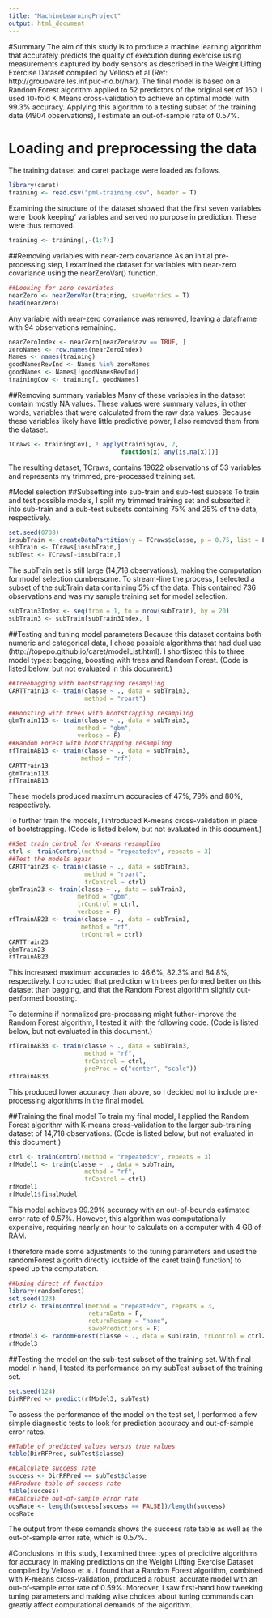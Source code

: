 ```yaml
---
title: "MachineLearningProject"
output: html_document
---
```

#Summary
The aim of this study is to produce a machine learning algorithm that accurately predicts the quality of execution during exercise using measurements captured by body sensors as described in the Weight Lifting Exercise Dataset compiled by Velloso et al (Ref: http://groupware.les.inf.puc-rio.br/har). The final model is based on a Random Forest algorithm applied to 52 predictors of the original set of 160. I used 10-fold K Means cross-validation to achieve an optimal model with 99.3% accuracy. Applying this algorithm to a testing subset of the training data (4904 observations), I estimate an out-of-sample rate of 0.57%. 

# Loading and preprocessing the data
The training dataset and caret package were loaded as follows. 

```r
library(caret)
training <- read.csv("pml-training.csv", header = T)
```
Examining the structure of the dataset showed that the first seven variables were 'book keeping' variables and served no purpose in prediction. These were thus removed. 
```R
training <- training[,-(1:7)]
```

##Removing variables with near-zero covariance
As an initial pre-processing step, I examined the dataset for variables with near-zero covariance using the nearZeroVar() function. 
```r
##Looking for zero covariates
nearZero <- nearZeroVar(training, saveMetrics = T)
head(nearZero)
```
Any variable with near-zero covariance was removed, leaving a dataframe with 94 observations remaining.
```r
nearZeroIndex <- nearZero[nearZero$nzv == TRUE, ]
zeroNames <- row.names(nearZeroIndex)
Names <- names(training)
goodNamesRevInd <- Names %in% zeroNames
goodNames <- Names[!goodNamesRevInd]
trainingCov <- training[, goodNames]
```

##Removing summary variables
Many of these variables in the dataset contain mostly NA values. These values were summary values, in other words, variables that were calculated from the raw data values. Because these variables likely have little predictive power, I also removed them from the dataset.
```r
TCraws <- trainingCov[, ! apply(trainingCov, 2, 
                               function(x) any(is.na(x)))]
```
The resulting dataset, TCraws, contains 19622 observations of 53 variables and represents my trimmed, pre-processed training set. 

#Model selection
##Subsetting into sub-train and sub-test subsets
To train and test possible models, I split my trimmed training set and subsetted it into sub-train and a sub-test subsets containing 75% and 25% of the data, respectively.
```r
set.seed(0708)
insubTrain <- createDataPartition(y = TCraws$classe, p = 0.75, list = F)
subTrain <- TCraws[insubTrain,]
subTest <- TCraws[-insubTrain,]
```
The subTrain set is still large (14,718 observations), making the computation for model selection cumbersome. To stream-line the process, I selected a subset of the subTrain data containing 5% of the data. This contained 736 observations and was my sample training set for model selection.
```r
subTrain3Index <- seq(from = 1, to = nrow(subTrain), by = 20)
subTrain3 <- subTrain[subTrain3Index, ]
```

##Testing and tuning model parameters
Because this dataset contains both numeric and categorical data, I chose possible algorithms that had dual use (http://topepo.github.io/caret/modelList.html). I shortlisted this to three model types: bagging, boosting with trees and Random Forest. (Code is listed below, but not evaluated in this document.)
```r
##Treebagging with bootstrapping resampling
CARTTrain13 <- train(classe ~ ., data = subTrain3,
                     method = "rpart")

##Boosting with trees with bootstrapping resampling
gbmTrain113 <- train(classe ~ ., data = subTrain3,
                   method = "gbm",
                   verbose = F)
##Random Forest with bootstrapping resampling
rfTrainAB13 <- train(classe ~ ., data = subTrain3,
                    method = "rf")
CARTTrain13
gbmTrain113
rfTrainAB13
```

These models produced maximum accuracies of 47%, 79% and 80%, respectively.

To further train the models, I introduced K-means cross-validation in place of bootstrapping. (Code is listed below, but not evaluated in this document.)
```r
##Set train control for K-means resampling
ctrl <- trainControl(method = "repeatedcv", repeats = 3)
##Test the models again
CARTTrain23 <- train(classe ~ ., data = subTrain3,
                     method = "rpart",
                     trControl = ctrl)
gbmTrain23 <- train(classe ~ ., data = subTrain3,
                   method = "gbm",
                   trControl = ctrl,
                   verbose = F)
rfTrainAB23 <- train(classe ~ ., data = subTrain3,
                    method = "rf",
                    trControl = ctrl)
CARTTrain23
gbmTrain23
rfTrainAB23
```

This increased maximum accuracies to 46.6%, 82.3% and 84.8%, respectively. I concluded that prediction with trees performed better on this dataset than bagging, and that the Random Forest algorithm slightly out-performed boosting. 

To determine if normalized pre-processing might futher-improve the Random Forest algorithm, I tested it with the following code. (Code is listed below, but not evaluated in this document.)
```r
rfTrainAB33 <- train(classe ~ ., data = subTrain3,
                     method = "rf",
                     trControl = ctrl,
                     preProc = c("center", "scale"))
rfTrainAB33
```

This produced lower accuracy than above, so I decided not to include pre-processing algorithms in the final model.

##Training the final model
To train my final model, I applied the Random Forest algorithm with K-means cross-validation to the larger sub-training dataset of 14,718 observations. (Code is listed below, but not evaluated in this document.)
```r
ctrl <- trainControl(method = "repeatedcv", repeats = 3)
rfModel1 <- train(classe ~ ., data = subTrain,
                     method = "rf",
                     trControl = ctrl)
rfModel1
rfModel1$finalModel
```

This model achieves 99.29% accuracy with an out-of-bounds estimated error rate of 0.57%. However, this algorithm was computationally expensive, requiring nearly an hour to calculate on a computer with 4 GB of RAM.

I therefore made some adjustments to the tuning parameters and used the randomForest algorith directly (outside of the caret train() function) to speed up the computation. 
```r
##Using direct rf function
library(randomForest)
set.seed(123)
ctrl2 <- trainControl(method = "repeatedcv", repeats = 3,
                      returnData = F,
                      returnResamp = "none",
                      savePredictions = F)
rfModel3 <- randomForest(classe ~ ., data = subTrain, trControl = ctrl2)
rfModel3
```

##Testing the model on the sub-test subset of the training set.
With final model in hand, I tested its performance on my subTest subset of the training set. 
```r
set.seed(124)
DirRFPred <- predict(rfModel3, subTest)
```

To assess the performance of the model on the test set, I performed a few simple diagnostic tests to look for prediction accuracy and out-of-sample error rates.
```r
##Table of predicted values versus true values
table(DirRFPred, subTest$classe)
```
```r
##Calculate success rate
success <- DirRFPred == subTest$classe
##Produce table of success rate
table(success)
##Calculate out-of-sample error rate
oosRate <- length(success[success == FALSE])/length(success)
oosRate
```

The output from these comands shows the success rate table as well as the out-of-sample error rate, which is 0.57%.

#Conclusions
In this study, I examined three types of predictive algorithms for accuracy in making predictions on the Weight Lifting Exercise Dataset compiled by Velloso et al. I found that a Random Forest algorithm, combined with K-means cross-validation, produced a robust, accurate model with an out-of-sample error rate of 0.59%. Moreover, I saw first-hand how tweeking tuning parameters and making wise choices about tuning commands can greatly affect computational demands of the algorithm.
